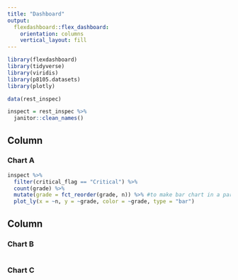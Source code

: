 ```yaml
---
title: "Dashboard"
output: 
  flexdashboard::flex_dashboard:
    orientation: columns
    vertical_layout: fill
---
```


```r
library(flexdashboard)
library(tidyverse)
library(viridis)
library(p8105.datasets)
library(plotly)
```

```r
data(rest_inspec)

inspect = rest_inspec %>% 
  janitor::clean_names()
```


Column {data-width=650}
-----------------------------------------------------------------------

### Chart A

```r
inspect %>% 
  filter(critical_flag == "Critical") %>%  
  count(grade) %>% 
  mutate(grade = fct_reorder(grade, n)) %>% #to make bar chart in a particular order
  plot_ly(x = ~n, y = ~grade, color = ~grade, type = "bar")
```

Column {data-width=350}
-----------------------------------------------------------------------

### Chart B

```r

```

### Chart C

```r

```

